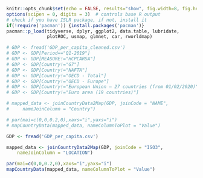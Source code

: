 ```r
knitr::opts_chunk$set(echo = FALSE, results="show", fig.width=8, fig.height=4, warning=FALSE)
options(scipen = 0, digits = 3)  # controls base R output
# check if you have ISLR package, if not, install it
if(!require('pacman')) {install.packages('pacman')}
pacman::p_load(tidyverse, dplyr, ggplot2, data.table, lubridate,
               plotROC, usmap, glmnet, car, rworldmap)
```

```r
# GDP <- fread('GDP_per_capita_cleaned.csv')
# GDP <- GDP[Period=="Q1-2019"]
# GDP <- GDP[MEASURE!="HCPCARSA"]
# GDP <- GDP[Country!="G7"]
# GDP <- GDP[Country!="NAFTA"]
# GDP <- GDP[Country!="OECD - Total"]
# GDP <- GDP[Country!="OECD - Europe"]
# GDP <- GDP[Country!="European Union – 27 countries (from 01/02/2020)"]
# GDP <- GDP[Country!="Euro area (19 countries)"]

# mapped_data <- joinCountryData2Map(GDP, joinCode = "NAME", 
#     nameJoinColumn = "Country")

# par(mai=c(0,0,0.2,0),xaxs="i",yaxs="i")
# mapCountryData(mapped_data, nameColumnToPlot = "Value")
```

```r
GDP <- fread('GDP_per_capita.csv')

mapped_data <- joinCountryData2Map(GDP, joinCode = "ISO3", 
    nameJoinColumn = "LOCATION")

par(mai=c(0,0,0.2,0),xaxs="i",yaxs="i")
mapCountryData(mapped_data, nameColumnToPlot = "Value")
```